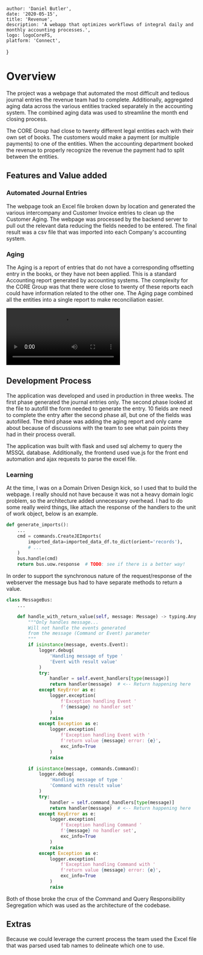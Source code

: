 

    author: 'Daniel Butler',
    date: '2020-05-15',
    title: 'Revenue',
    description: 'A webapp that optimizes workflows of integral daily and monthly accounting processes.',
    logo: logoCoreFS,
    platform: 'Connect',
}


# Overview

The project was a webpage that automated the most difficult and tedious journal entries the revenue team had to complete.
Additionally, aggregated aging data across the various entities tracked separately in the accounting system.
The combined aging data was used to streamline the month end closing process.

<ExportedImage
    src={revenueLandingPage}
    alt="Main page"
/>

The CORE Group had close to twenty different legal entities each with their own set of books.
The customers would make a payment (or multiple payments) to one of the entities.
When the accounting department booked the revenue to properly recognize the revenue the payment had to split between the entities.

## Features and Value added

### Automated Journal Entries
The webpage took an Excel file broken down by location and generated the various intercompany and Customer Invoice entries to clean up the Customer Aging.
The webpage was processed by the backend server to pull out the relevant data reducing the fields needed to be entered.
The final result was a csv file that was imported into each Company's accounting system.

### Aging
The Aging is a report of entries that do not have a corresponding offsetting entry in the books, or they have not been applied.
This is a standard Accounting report generated by accounting systems.
The complexity for the CORE Group was that there were close to twenty of these reports each could have information related to the other one.
The Aging page combined all the entities into a single report to make reconciliation easier.

<video className="w-max">
    <source src="/media/revenue-demo-video.mp4" type="video/mp4"/>
</video>

## Development Process
The application was developed and used in production in three weeks.
The first phase generated the journal entries only.
The second phase looked at the file to autofill the form needed to generate the entry.
10 fields are need to complete the entry after the second phase all, but one of the fields was autofilled.
The third phase was adding the aging report and only came about because of discussions with the team to see what pain points they had in their process overall.

The application was built with flask and used sql alchemy to query the MSSQL database.
Additionally, the frontend used vue.js for the front end automation and ajax requests to parse the excel file.

### Learning
At the time, I was on a Domain Driven Design kick, so I used that to build the webpage.
I really should not have because it was not a heavy domain logic problem, so the architecture added unnecessary overhead.
I had to do some really weird things, like attach the response of the handlers to the unit of work object, below is an example.


```python
def generate_imports():
    ...
    cmd = commands.CreateJEImports(
        imported_data=imported_data_df.to_dict(orient='records'),
        # ...
    )
    bus.handle(cmd)
    return bus.uow.response  # TODO: see if there is a better way!
```
 In order to support the synchronous nature of the request/response of the webserver the message bus had to have separate methods to return a value.

```python
class MessageBus:
    ...

    def handle_with_return_value(self, message: Message) -> typing.Any:
        """Only handles message...
        Will not handle the events generated
        from the message (Command or Event) parameter
        """
        if isinstance(message, events.Event):
            logger.debug(
                'Handling message of type '
                'Event with result value'
            )
            try:
                handler = self.event_handlers[type(message)]
                return handler(message)  # <-- Return happening here
            except KeyError as e:
                logger.exception(
                    f'Exception handling Event '
                    f'{message} no handler set'
                )
                raise
            except Exception as e:
                logger.exception(
                    f'Exception handling Event with '
                    f'return value {message} error: {e}',
                    exc_info=True
                )
                raise

        if isinstance(message, commands.Command):
            logger.debug(
                'Handling message of type '
                'Command with result value'
            )
            try:
                handler = self.command_handlers[type(message)]
                return handler(message)  # <-- Return happening here
            except KeyError as e:
                logger.exception(
                    f'Exception handling Command '
                    f'{message} no handler set',
                    exc_info=True
                )
                raise
            except Exception as e:
                logger.exception(
                    f'Exception handling Command with '
                    f'return value {message} error: {e}',
                    exc_info=True
                )
                raise
```

Both of those broke the crux of the Command and Query Responsibility Segregation which was used as the architecture of the codebase.

## Extras
Because we could leverage the current process the team used the Excel file that was parsed used tab names to delineate which one to use.


